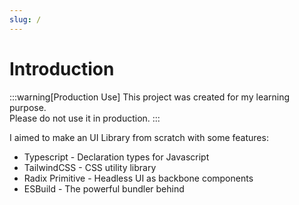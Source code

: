 ```yaml
---
slug: /
---
```


# Introduction

:::warning[Production Use]
  This project was created for my learning purpose.  
  Please do not use it in production.
:::

I aimed to make an UI Library from scratch with some features:
- Typescript - Declaration types for Javascript
- TailwindCSS - CSS utility library
- Radix Primitive - Headless UI as backbone components
- ESBuild - The powerful bundler behind
